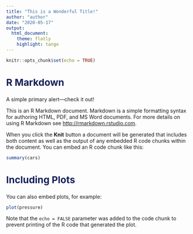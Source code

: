 ```yaml
---
title: "This is a Wonderful Title!"
author: "author"
date: "2020-05-17"
output: 
  html_document:
    theme: flatly
    highlight: tango
---
```


<style type="text/css">
h1 {font-size: 32px; font-weight:bold; background-color: #FDC300; color: #162159; padding: 10px;}
h2 {font-size: 26px; font-weight:bold; color: #162159;}
h3 {font-size: 22px; font-weight:bold; color: #162159;}
h4 {font-size: 18px; color: #162159;}
h4.date {margin-bottom: 50px;}
</style>

```r
knitr::opts_chunk$set(echo = TRUE)
```

## R Markdown

<div class="alert alert-primary" role="alert">
  A simple primary alert—check it out!
</div>

This is an R Markdown document. Markdown is a simple formatting syntax for authoring HTML, PDF, and MS Word documents. For more details on using R Markdown see <http://rmarkdown.rstudio.com>.

When you click the **Knit** button a document will be generated that includes both content as well as the output of any embedded R code chunks within the document. You can embed an R code chunk like this:

```r
summary(cars)
```

## Including Plots

You can also embed plots, for example:

```r
plot(pressure)
```

Note that the `echo = FALSE` parameter was added to the code chunk to prevent printing of the R code that generated the plot.
